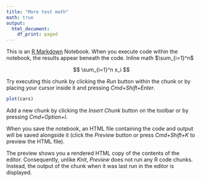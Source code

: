 ```yaml
---
title: "More test math"
math: true 
output:
  html_document:
    df_print: paged
---
```


This is an [R Markdown](http://rmarkdown.rstudio.com) Notebook.
When you execute code within the notebook, the results appear beneath the code.
Inline math $\sum_{i=1}^n$

$$
\sum_{i=1}^n x_i
$$

Try executing this chunk by clicking the *Run* button within the chunk or by placing your cursor inside it and pressing *Cmd+Shift+Enter*.

```r
plot(cars)
```

Add a new chunk by clicking the *Insert Chunk* button on the toolbar or by pressing *Cmd+Option+I*.

When you save the notebook, an HTML file containing the code and output will be saved alongside it (click the *Preview* button or press *Cmd+Shift+K* to preview the HTML file).

The preview shows you a rendered HTML copy of the contents of the editor.
Consequently, unlike *Knit*, *Preview* does not run any R code chunks.
Instead, the output of the chunk when it was last run in the editor is displayed.
